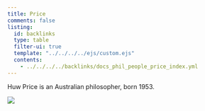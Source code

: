 ```yaml
---
title: Price
comments: false
listing:
  id: backlinks
  type: table
  filter-ui: true
  template: "../../../../ejs/custom.ejs"
  contents:
    - ../../../../backlinks/docs_phil_people_price_index.yml
---
```


Huw Price is an Australian philosopher, born 1953.

![](/images/price.jpeg)